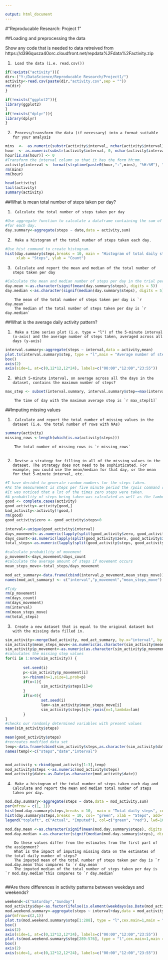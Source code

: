 ```yaml
---

output: html_document
---
```

#"Reproducable Research: Project 1"

##Loading and preprocessing the data

Show any code that is needed to
data retreived from
https://d396qusza40orc.cloudfront.net/repdata%2Fdata%2Factivity.zip

1.      Load the data (i.e. read.csv())
```r
if(!exists("activity")){
dir<-("Y:/DataScience/Reproducable Research/Project1/")
activity<-read.csv(paste(dir,"activity.csv",sep = ""))
rm(dir)
}

if(!exists("ggplot2")){
library(ggplot2)
}
if(!exists("dplyr")){
library(dplyr)
}
```

2.      Process/transform the data (if necessary) into a format suitable for your analysis

```r

mins  <-  as.numeric(substr(activity$interval, nchar(activity$interval)-1, nchar(activity$interval)))
hour  <- as.numeric(substr(activity$interval, 0, nchar(activity$interval)-2))
hour[is.na(hour)] <- 0
#Transform the interval column so that it has the form hh:mm.
activity$interval <- format(strptime(paste0(hour,":",mins), "%H:%M"), "%H:%M")
rm(mins)
rm(hour)

head(activity)
tail(activity)
summary(activity)

```
##What is mean total number of steps taken per day?



1.      Calculate the total number of steps taken per day


```r
#Use aggregate function to calculate a dataframe containing the sum of total steps
#for each day.
day.summary<-aggregate(steps ~ date,data = activity,sum)

```
2.      Make a histogram of the total number of steps taken each day.

```r
#Use hist command to create histogram.
hist(day.summary$steps,breaks = 10, main = "Histogram of total daily steps",
     xlab = "Steps", ylab = "Count")
```

3.      Calculate and report the mean and median of the total number of steps taken per day
```r
#Calculate the mean and median number of steps per day in the trial period.
day.mean <-as.character(signif(mean(day.summary$steps), digits = 5))
day.median <-as.character(signif(median(day.summary$steps), digits = 5))

```
        The mean of the total number of steps taken per day is `r day.mean`
        The median of the total number of steps taken per day is `r day.median`

##What is the average daily activity pattern?

1.      Make a time series plot (i.e. type = "l") of the 5-minute interval (x-axis) and the average number of steps taken, averaged across all days (y-axis)
```r
interval.summary<-aggregate(steps ~ interval,data = activity,mean)
plot.ts(interval.summary$step, type = "l",main = "Average number of steps taken during the day", xlab = "Time", ylab = "Steps",axes=FALSE)
box()
axis(2)
axis(side=1, at=c(0,12*12,12*24), labels=c("00:00","12:00","23:55"))
```
2.      Which 5-minute interval, on average across all the days in the dataset, contains the maximum number of steps?
```r
max_step <- subset(interval.summary, interval.summary$step==max(interval.summary$step))

```
        The time of day with the maximum average step is `r max_step[1]`

##Imputing missing values

1.      Calculate and report the total number of missing values in the dataset (i.e. the total number of rows with NAs)
```r
summary(activity)
missing_rows <-length(which(is.na(activity$steps)))
```
        The total number of missing rows is `r missing_rows`
        
2.      Devise a strategy for filling in all of the missing values in the dataset. The strategy does not need to be sophisticated. For example, you could use the mean/median for that day, or the mean for that 5-minute interval, etc.

```r
#I have decided to generate random numbers for the steps taken.
#As the measurement is steps per five minute period the rpois command seemed appropriate.
#It was noticed that a lot of the times zero steps were taken.
#A probability of steps being taken was calculated as well as the lambda value when steps were taken (lambda=mean of poisson distribution).
good <- complete.cases(activity)
good_activity<-activity[good,]
bad_activity<-activity[!good,]
rm(good)
good_activity$zero <- good_activity$steps>0

interval<-unique(good_activity$interval)
days_movement<-as.numeric(lapply(split(good_activity$zero, good_activity$interval), sum))
days_count<-as.numeric(lapply(split(good_activity$zero, good_activity$interval), length))
total_steps<-as.numeric(lapply(split(good_activity$steps, good_activity$interval), sum))

#calculate probability of movement
p_movement<-days_movement/days_count
#calculate the average amount of steps if movement occurs
mean_steps_move<-total_steps/days_movement

mod_act_summary<-data.frame(cbind(interval,p_movement,mean_steps_move))
names(mod_act_summary) <- c("interval","p_movement","mean_steps_move")

#Tidy
rm(p_movement)
rm(days_count)
rm(days_movement)
rm(interval)
rm(mean_steps_move)
rm(total_steps)

```
3.      Create a new dataset that is equal to the original dataset but with the missing data filled in.
```r
sim_activity<-merge(bad_activity, mod_act_summary, by.x="interval", by.y="interval")
sim_activity$mean_steps_move<-as.numeric(as.character(sim_activity$mean_steps_move))
sim_activity$p_movement<-as.numeric(as.character(sim_activity$p_movement))
#calculates the missing step values
for(i in 1:nrow(sim_activity)) {
        
        set.seed(i)
        p<-sim_activity$p_movement[i]
        x<-rbinom(n=1,size=1,prob=p)
        if(x<1){
                sim_activity$steps[i]=0
        }
        if(x>0){
                set.seed(i)
                lam<-sim_activity$mean_steps_move[i]
                sim_activity$steps[i]<-rpois(n=1,lambda=lam)
        }
}
#checks our randomly determined variables with present values
mean(sim_activity$steps)

mean(good_activity$steps)
#recreates modified data set
temp<-data.frame(cbind(sim_activity$steps,as.character(sim_activity$date),sim_activity$interval))
names(temp)<-c("steps","date","interval")


mod_activity <-rbind(good_activity[1:3],temp)
mod_activity$steps <-as.numeric(mod_activity$steps)
mod_activity$date<-as.Date(as.character(mod_activity$date))
```

4.      Make a histogram of the total number of steps taken each day and Calculate and report the mean and median total number of steps taken per day.
        
```r
mod.day.summary<-aggregate(steps ~ date,data = mod_activity,sum)
par(mfrow = c(1, 1)) 
hist(mod.day.summary$steps,breaks = 10,  main = "Total daily steps", col= "red", xlab = "Steps", ylab = "Count")
hist(day.summary$steps,breaks = 10, col= "green", xlab = "Steps", add=TRUE)
legend("topleft", c("Actual", "Imputed"), col=c("green", "red"), lwd=10)

mod.day.mean <-as.character(signif(mean(mod.day.summary$steps), digits = 5))
mod.day.median <-as.character(signif(median(mod.day.summary$steps), digits = 5))

```
        Do these values differ from the estimates from the first part of the assignment?
        What is the impact of imputing missing data on the estimates of the total daily number of steps?
        The imputed mean of the total number of steps taken per day is `r mod.day.mean`this compares to `r day.mean`
        The imputed median of the total number of steps taken per day is `r mod.day.median`this compares to `r day.median`
        
##Are there differences in activity patterns between weekdays and weekends?
```r
weekend<-c("Saturday","Sunday")
mod_activity$day<-as.factor(ifelse(is.element(weekdays(as.Date(mod_activity$date)),weekend), "weekend", "weekday"))
mod.weekend.summary<-aggregate(steps ~ interval+day,data = mod_activity,mean)
par(mfrow=c(2,1))
plot.ts(mod.weekend.summary$step[1:288], type = "l",cex.main=1,main = "Weekday", xlab = "Time", ylab = "Number of Steps",axes=FALSE)
box()
axis(2)
axis(side=1, at=c(0,12*12,12*24), labels=c("00:00","12:00","23:55"))
plot.ts(mod.weekend.summary$step[289:576], type = "l",cex.main=1,main = "Weekend", xlab = "Time", ylab = "Number of Steps",axes=FALSE)
box()
axis(2)
axis(side=1, at=c(0,12*12,12*24), labels=c("00:00","12:00","23:55"))
```

